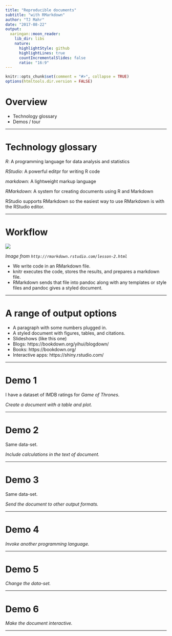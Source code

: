 ```yaml
---
title: "Reproducible documents"
subtitle: "with RMarkdown"
author: "TJ Mahr"
date: "2017-08-22"
output:
  xaringan::moon_reader:
    lib_dir: libs
    nature:
      highlightStyle: github
      highlightLines: true
      countIncrementalSlides: false
      ratio: "16:9"
---
```


```r
knitr::opts_chunk$set(comment = "#>", collapse = TRUE)
options(htmltools.dir.version = FALSE)
```

# Overview

- Technology glossary
- Demos / tour

---

# Technology glossary

*R*: A programming language for data analysis and statistics 

*RStudio*: A powerful editpr for writing R code

*markdown*: A lightweight markup language

*RMarkdown*: A system for creating documents using R and Markdown

RStudio supports RMarkdown so the easiest way to use RMarkdown 
is with the RStudio editor.

---

# Workflow

![](http://rmarkdown.rstudio.com/lesson-images/RMarkdownFlow.png)

_Image from `http://rmarkdown.rstudio.com/lesson-2.html`_

* We write code in an RMarkdown file.
* knitr executes the code, stores the results, and prepares a markdown file.
* RMarkdown sends that file into pandoc along with any 
  templates or style files and pandoc gives a styled document.

---

# A range of output options

* A paragraph with some numbers plugged in.
* A styled document with figures, tables, and citations.
* Slideshows (like this one)
* Blogs: https://bookdown.org/yihui/blogdown/
* Books: https://bookdown.org/
* Interactive apps: https://shiny.rstudio.com/

---

# Demo 1

I have a dataset of IMDB ratings for _Game of Thrones_. 

_Create a document with a table and plot._

---

# Demo 2

Same data-set. 

_Include calculations in the text of document._

---

# Demo 3

Same data-set.

_Send the document to other output formats._

---

# Demo 4

_Invoke another programming language._

---

# Demo 5

_Change the data-set._

---

# Demo 6

_Make the document interactive._

---
